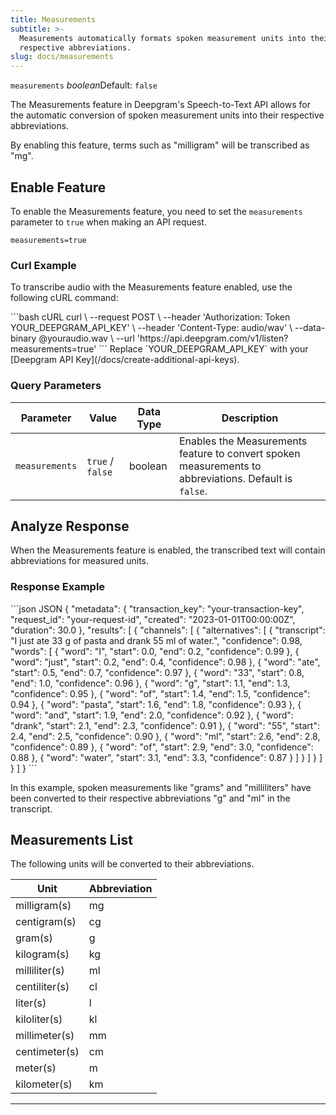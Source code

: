 ```yaml
---
title: Measurements
subtitle: >-
  Measurements automatically formats spoken measurement units into their
  respective abbreviations.
slug: docs/measurements
---
```



`measurements` *boolean*Default: `false`

<div class="flex flex-row gap-2">
  <Markdown src="../snippets/stt-batch-available.mdx" /> <Markdown src="../snippets/stt-stream-unavailable.mdx" /> <Markdown src="../snippets/english.mdx" /> 
</div>

The Measurements feature in Deepgram's Speech-to-Text API allows for the automatic conversion of spoken measurement units into their respective abbreviations.

By enabling this feature, terms such as "milligram" will be transcribed as "mg".

## Enable Feature

To enable the Measurements feature, you need to set the `measurements` parameter to `true` when making an API request.

`measurements=true`

### Curl Example

To transcribe audio with the Measurements feature enabled, use the following cURL command:

<CodeGroup>
  ```bash cURL
  curl \
    --request POST \
    --header 'Authorization: Token YOUR_DEEPGRAM_API_KEY' \
    --header 'Content-Type: audio/wav' \
    --data-binary @youraudio.wav \
    --url 'https://api.deepgram.com/v1/listen?measurements=true'
  ```
</CodeGroup>

<Warning>
  Replace `YOUR_DEEPGRAM_API_KEY` with your [Deepgram API Key](/docs/create-additional-api-keys).
</Warning>

### Query Parameters

| Parameter      | Value            | Data Type | Description                                                                                           |
| -------------- | ---------------- | --------- | ----------------------------------------------------------------------------------------------------- |
| `measurements` | `true` / `false` | boolean   | Enables the Measurements feature to convert spoken measurements to abbreviations. Default is `false`. |

## Analyze Response

When the Measurements feature is enabled, the transcribed text will contain abbreviations for measured units.

### Response Example

<CodeGroup>
  ```json JSON
  {
    "metadata": {
      "transaction_key": "your-transaction-key",
      "request_id": "your-request-id",
      "created": "2023-01-01T00:00:00Z",
      "duration": 30.0
    },
    "results": [
      {
        "channels": [
          {
            "alternatives": [
              {
                "transcript": "I just ate 33 g of pasta and drank 55 ml of water.",
                "confidence": 0.98,
                "words": [
                  {
                    "word": "I",
                    "start": 0.0,
                    "end": 0.2,
                    "confidence": 0.99
                  },
                  {
                    "word": "just",
                    "start": 0.2,
                    "end": 0.4,
                    "confidence": 0.98
                  },
                  {
                    "word": "ate",
                    "start": 0.5,
                    "end": 0.7,
                    "confidence": 0.97
                  },
                  {
                    "word": "33",
                    "start": 0.8,
                    "end": 1.0,
                    "confidence": 0.96
                  },
                  {
                    "word": "g",
                    "start": 1.1,
                    "end": 1.3,
                    "confidence": 0.95
                  },
                  {
                    "word": "of",
                    "start": 1.4,
                    "end": 1.5,
                    "confidence": 0.94
                  },
                  {
                    "word": "pasta",
                    "start": 1.6,
                    "end": 1.8,
                    "confidence": 0.93
                  },
                  {
                    "word": "and",
                    "start": 1.9,
                    "end": 2.0,
                    "confidence": 0.92
                  },
                  {
                    "word": "drank",
                    "start": 2.1,
                    "end": 2.3,
                    "confidence": 0.91
                  },
                  {
                    "word": "55",
                    "start": 2.4,
                    "end": 2.5,
                    "confidence": 0.90
                  },
                  {
                    "word": "ml",
                    "start": 2.6,
                    "end": 2.8,
                    "confidence": 0.89
                  },
                  {
                    "word": "of",
                    "start": 2.9,
                    "end": 3.0,
                    "confidence": 0.88
                  },
                  {
                    "word": "water",
                    "start": 3.1,
                    "end": 3.3,
                    "confidence": 0.87
                  }
                ]
              }
            ]
          }
        ]
      }
    ]
  }
  ```
</CodeGroup>

In this example, spoken measurements like "grams" and "milliliters" have been converted to their respective abbreviations "g" and "ml" in the transcript.

## Measurements List

The following units will be converted to their abbreviations.

| Unit          | Abbreviation |
| ------------- | ------------ |
| milligram(s)  | mg           |
| centigram(s)  | cg           |
| gram(s)       | g            |
| kilogram(s)   | kg           |
| milliliter(s) | ml           |
| centiliter(s) | cl           |
| liter(s)      | l            |
| kiloliter(s)  | kl           |
| millimeter(s) | mm           |
| centimeter(s) | cm           |
| meter(s)      | m            |
| kilometer(s)  | km           |

***